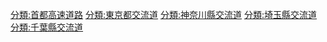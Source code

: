 [[分類:首都高速道路|分類:首都高速道路]]
[[分類:東京都交流道|分類:東京都交流道]]
[[分類:神奈川縣交流道|分類:神奈川縣交流道]]
[[分類:埼玉縣交流道|分類:埼玉縣交流道]]
[[分類:千葉縣交流道|分類:千葉縣交流道]]
